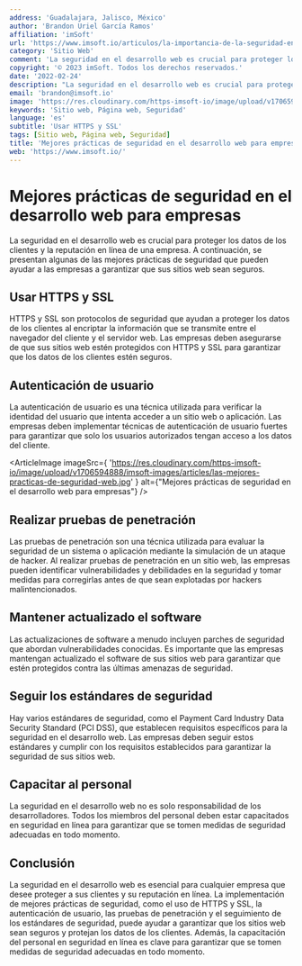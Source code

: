 ```yaml
---
address: 'Guadalajara, Jalisco, México'
author: 'Brandon Uriel García Ramos'
affiliation: 'imSoft'
url: 'https://www.imsoft.io/articulos/la-importancia-de-la-seguridad-en-el-desarrollo-web de las empresas'
category: 'Sitio Web'
comment: 'La seguridad en el desarrollo web es crucial para proteger los datos de los clientes y la reputación en línea de una empresa. A continuación, se presentan algunas de las mejores prácticas de seguridad que pueden ayudar a las empresas a garantizar que sus sitios web sean seguros.'
copyright: '© 2023 imSoft. Todos los derechos reservados.'
date: '2022-02-24'
description: "La seguridad en el desarrollo web es crucial para proteger los datos de los clientes y la reputación en línea de una empresa. A continuación, se presentan algunas de las mejores prácticas de seguridad que pueden ayudar a las empresas a garantizar que sus sitios web sean seguros."
email: 'brandon@imsoft.io'
image: 'https://res.cloudinary.com/https-imsoft-io/image/upload/v1706594888/imsoft-images/articles/las-mejores-practicas-de-seguridad-web.jpg'
keywords: 'Sitio web, Página web, Seguridad'
language: 'es'
subtitle: 'Usar HTTPS y SSL'
tags: [Sitio web, Página web, Seguridad]
title: 'Mejores prácticas de seguridad en el desarrollo web para empresas'
web: 'https://www.imsoft.io/'
---
```


# Mejores prácticas de seguridad en el desarrollo web para empresas

La seguridad en el desarrollo web es crucial para proteger los datos de los clientes y la reputación en línea de una empresa. A continuación, se presentan algunas de las mejores prácticas de seguridad que pueden ayudar a las empresas a garantizar que sus sitios web sean seguros.

## Usar HTTPS y SSL

HTTPS y SSL son protocolos de seguridad que ayudan a proteger los datos de los clientes al encriptar la información que se transmite entre el navegador del cliente y el servidor web. Las empresas deben asegurarse de que sus sitios web estén protegidos con HTTPS y SSL para garantizar que los datos de los clientes estén seguros.

## Autenticación de usuario

La autenticación de usuario es una técnica utilizada para verificar la identidad del usuario que intenta acceder a un sitio web o aplicación. Las empresas deben implementar técnicas de autenticación de usuario fuertes para garantizar que solo los usuarios autorizados tengan acceso a los datos del cliente.

<ArticleImage
  imageSrc={
    'https://res.cloudinary.com/https-imsoft-io/image/upload/v1706594888/imsoft-images/articles/las-mejores-practicas-de-seguridad-web.jpg'
  }
  alt={"Mejores prácticas de seguridad en el desarrollo web para empresas"}
/>

## Realizar pruebas de penetración

Las pruebas de penetración son una técnica utilizada para evaluar la seguridad de un sistema o aplicación mediante la simulación de un ataque de hacker. Al realizar pruebas de penetración en un sitio web, las empresas pueden identificar vulnerabilidades y debilidades en la seguridad y tomar medidas para corregirlas antes de que sean explotadas por hackers malintencionados.

## Mantener actualizado el software

Las actualizaciones de software a menudo incluyen parches de seguridad que abordan vulnerabilidades conocidas. Es importante que las empresas mantengan actualizado el software de sus sitios web para garantizar que estén protegidos contra las últimas amenazas de seguridad.

## Seguir los estándares de seguridad

Hay varios estándares de seguridad, como el Payment Card Industry Data Security Standard (PCI DSS), que establecen requisitos específicos para la seguridad en el desarrollo web. Las empresas deben seguir estos estándares y cumplir con los requisitos establecidos para garantizar la seguridad de sus sitios web.

## Capacitar al personal

La seguridad en el desarrollo web no es solo responsabilidad de los desarrolladores. Todos los miembros del personal deben estar capacitados en seguridad en línea para garantizar que se tomen medidas de seguridad adecuadas en todo momento.

## Conclusión

La seguridad en el desarrollo web es esencial para cualquier empresa que desee proteger a sus clientes y su reputación en línea. La implementación de mejores prácticas de seguridad, como el uso de HTTPS y SSL, la autenticación de usuario, las pruebas de penetración y el seguimiento de los estándares de seguridad, puede ayudar a garantizar que los sitios web sean seguros y protejan los datos de los clientes. Además, la capacitación del personal en seguridad en línea es clave para garantizar que se tomen medidas de seguridad adecuadas en todo momento.
